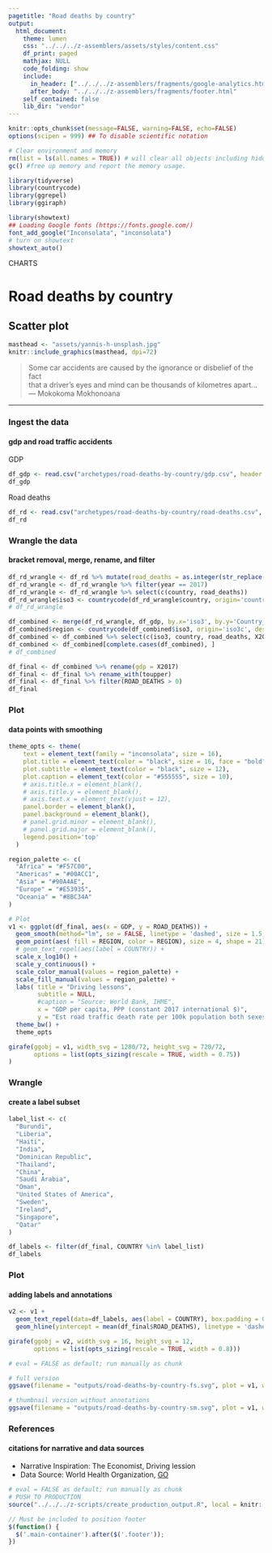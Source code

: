 ```yaml
---
pagetitle: "Road deaths by country"
output:
  html_document:
    theme: lumen
    css: "../../../z-assemblers/assets/styles/content.css"
    df_print: paged
    mathjax: NULL
    code_folding: show
    include:
      in_header: ["../../../z-assemblers/fragments/google-analytics.html", "../../../z-assemblers/fragments/header.html"]
      after_body: "../../../z-assemblers/fragments/footer.html"
    self_contained: false
    lib_dir: "vendor"
---
```


```r

knitr::opts_chunk$set(message=FALSE, warning=FALSE, echo=FALSE)
options(scipen = 999) ## To disable scientific notation

# Clear environment and memory
rm(list = ls(all.names = TRUE)) # will clear all objects including hidden objects.
gc() #free up memory and report the memory usage.

library(tidyverse)
library(countrycode)
library(ggrepel)
library(ggiraph)

library(showtext)
## Loading Google fonts (https://fonts.google.com/)
font_add_google("Inconsolata", "inconsolata")
# turn on showtext
showtext_auto()

```

<div class="activity">
CHARTS  
</div>

# Road deaths by country
## Scatter plot

```r

masthead <- "assets/yannis-h-unsplash.jpg"
knitr::include_graphics(masthead, dpi=72)

```


> Some car accidents are caused by the ignorance or disbelief of the fact\
  that a driver’s eyes and mind can be thousands of kilometres apart...\
--- Mokokoma Mokhonoana\

***


### Ingest the data
#### gdp and road traffic accidents

GDP

```r

df_gdp <- read.csv("archetypes/road-deaths-by-country/gdp.csv", header = TRUE, stringsAsFactors = FALSE, encoding = "UTF-8")
df_gdp

```


Road deaths


```r

df_rd <- read.csv("archetypes/road-deaths-by-country/road-deaths.csv", header = TRUE, stringsAsFactors = FALSE, encoding = "UTF-8")
df_rd

```


### Wrangle the data
#### bracket removal, merge, rename, and filter


```r

df_rd_wrangle <- df_rd %>% mutate(road_deaths = as.integer(str_replace(est_road_traffic_death_rate_per_100k_population_both_sexes, "\\[.+?\\]", "")))
df_rd_wrangle <- df_rd_wrangle %>% filter(year == 2017)
df_rd_wrangle <- df_rd_wrangle %>% select(c(country, road_deaths))
df_rd_wrangle$iso3 <- countrycode(df_rd_wrangle$country, origin='country.name', destination='iso3c')
# df_rd_wrangle

df_combined <- merge(df_rd_wrangle, df_gdp, by.x='iso3', by.y='Country_Code')
df_combined$region <- countrycode(df_combined$iso3, origin='iso3c', destination='un.region.name')
df_combined <- df_combined %>% select(c(iso3, country, road_deaths, X2017, region))
df_combined <- df_combined[complete.cases(df_combined), ]
# df_combined

df_final <- df_combined %>% rename(gdp = X2017)
df_final <- df_final %>% rename_with(toupper)
df_final <- df_final %>% filter(ROAD_DEATHS > 0)
df_final

```


### Plot
#### data points with smoothing


```r

theme_opts <- theme(
    text = element_text(family = "inconsolata", size = 16), 
    plot.title = element_text(color = "black", size = 16, face = "bold"),
    plot.subtitle = element_text(color = "black", size = 12),
    plot.caption = element_text(color = "#555555", size = 10),
    # axis.title.x = element_blank(),
    # axis.title.y = element_blank(),
    # axis.text.x = element_text(vjust = 12),
    panel.border = element_blank(),
    panel.background = element_blank(),
    # panel.grid.minor = element_blank(),
    # panel.grid.major = element_blank(),
    legend.position='top'
  )

region_palette <- c(
  "Africa" = "#F57C00",
  "Americas" = "#00ACC1",
  "Asia" = "#90A4AE",
  "Europe" = "#E53935",
  "Oceania" = "#8BC34A"
)

# Plot
v1 <- ggplot(df_final, aes(x = GDP, y = ROAD_DEATHS)) + 
  geom_smooth(method="lm", se = FALSE, linetype = 'dashed', size = 1.5, color = '#00BCD4') + # "lm", "glm", "gam", "loess" 
  geom_point(aes( fill = REGION, color = REGION), size = 4, shape = 21) +
  # geom_text_repel(aes(label = COUNTRY)) + 
  scale_x_log10() +
  scale_y_continuous() +
  scale_color_manual(values = region_palette) +
  scale_fill_manual(values = region_palette) +
  labs( title = "Driving lessons",
        subtitle = NULL,
        #caption = "Source: World Bank, IHME",
        x = "GDP per capita, PPP (constant 2017 international $)",
        y = "Est road traffic death rate per 100k population both sexes, 2017") +
  theme_bw() +
  theme_opts

girafe(ggobj = v1, width_svg = 1280/72, height_svg = 720/72,
       options = list(opts_sizing(rescale = TRUE, width = 0.75))
)

```


### Wrangle
#### create a label subset


```r

label_list <- c(
  "Burundi",
  "Liberia",
  "Haiti",
  "India",
  "Dominican Republic",
  "Thailand",
  "China",
  "Saudi Arabia",
  "Oman",
  "United States of America",
  "Sweden",
  "Ireland",
  "Singapore",
  "Qatar"
)

df_labels <- filter(df_final, COUNTRY %in% label_list)
df_labels

```


### Plot
#### adding labels and annotations


```r

v2 <- v1 +
  geom_text_repel(data=df_labels, aes(label = COUNTRY), box.padding = 0.75, min.segment.length = 0.0, nudge_y = 0.75, point.padding = 0.5, family = "inconsolata") + 
  geom_hline(yintercept = mean(df_final$ROAD_DEATHS), linetype = 'dashed', size = 1.5, color = '#E53935')

girafe(ggobj = v2, width_svg = 16, height_svg = 12,
       options = list(opts_sizing(rescale = TRUE, width = 0.8)))

```



```r

# eval = FALSE as default; run manually as chunk

# full version
ggsave(filename = "outputs/road-deaths-by-country-fs.svg", plot = v1, width=1280/72, height=720/72)

# thumbnail version without annotations
ggsave(filename = "outputs/road-deaths-by-country-sm.svg", plot = v1, width=4, height=2.25)

```


### References
#### citations for narrative and data sources

* Narrative Inspiration: The Economist, Driving lession
* Data Source: World Health Organization, [GO](https://apps.who.int/gho/data/node.main.A997){target="_blank"}


```r

# eval = FALSE as default; run manually as chunk
# PUSH TO PRODUCTION
source("../../../z-scripts/create_production_output.R", local = knitr::knit_global())

```



```js

// Must be included to position footer
$(function() {
  $('.main-container').after($('.footer'));
})

```


